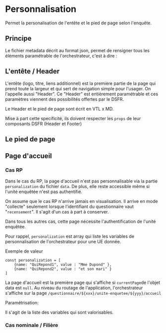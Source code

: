 
# Personnalisation
Permet la personalisation de l'entête et le pied de page selon l'enquête.

## Principe

Le fichier metadata décrit au format json, permet de rensigner tous les éléments paramétrable de l'orchestrateur, c'est à dire :

## L'entête / Header

L'entête (logo, titre, liens additionnel) est la première partie de la page qui prend toute la largeur et qui sert de navigation simple pour l'usager.
On l'appelle aussi "Header".
Ce "Header" est entièrement paramétrable et ces paramètres viennent des possibilités offertes par le DSFR.

Le Header et le pied de page sont écrit en VTL x MD.

Mise à part cette specificité, ils doivent respecter les `props` de leur composants DSFR (Header et Footer)


<JsonViewer json={Header}></JsonViewer>


## Le pied de page


<JsonViewer json={Footer}></JsonViewer>

## Page d'accueil

### Cas RP

Dans le cas du RP, la page d'accueil n'est pas personnalisable via la partie `personalization` du fichier `data`.
De plus, elle reste accessible même si l'unité enquêtée n'est pas authentifié.

On assume que le cas RP n'arrive jamais en visualisation.
Il arrive en mode "collecte" seulement lorsque l'identifiant du questionnaire vaut "`recensement`". Il s'agit d'un cas à part à conserver.

Dans tous les autres cas, cette page nécessite l'authentification de l'unité enquêtée.


Pour rappel, `personalization` est array qui liste les variables de personnalisation de l'orchestrateur pour une UE donnée.

Exemple de valeur

```tsx
const personalization = [
    {name: "QuiRepond1", value : "Mme Dupond" },
    {name: "QuiRepond2", value : "et son mari" }
]
```

La page d'accueil est la première page qui s'affiche si `currentPage`de l'objet data est `null`.
Au niveau du routage de l'application, l'orchestrateur s'affiche sur la page `/questionnaire/${xxx}/unite-enquetee/${yyy}/accueil`

Paramétrisation:

Il s'agit de la liste des variables qui sont valorisables.

<JsonViewer json={Welcome}></JsonViewer>

<ImgViewer src="https://laurentc35.github.io/drawio/StromaeWelcomePage.drawio.png"/>



### Cas nominale / Filière


